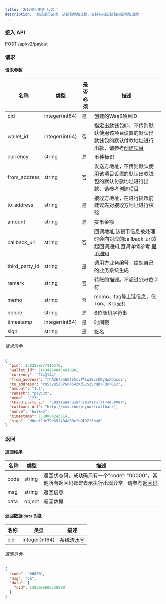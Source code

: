 ```yaml
---
title: '发起提币申请（v2）'
description: '发起提币请求，从钱包地址出款，支持从指定钱包指定地址出款'
---
```


### 接入 API

POST /api/v2/payout

### 请求

#### 请求参数

| 名称           | 类型           | 是否必须 | 描述        |
| -------------- | -------------- | -------- | ------------------ |
| pid            | integer(int64) | 是      | 创建的WaaS项目ID         |
| wallet_id      | integer(int64) | 否      | 指定出款钱包ID，不传则默认使用该项目设置的默认出款钱包的默认付款地址进行出款，请参考[创建项目](https://support.cregis.com/cregis-wallet-guide/zh-cn/api/manual/creation)         |
| currency       | string         | 是      | 币种标识 |
| from_address   | string         | 否      | 发送方地址，不传则默认使用该项目设置的默认出款钱包的默认付款地址进行出款，请参考[创建项目](https://support.cregis.com/cregis-wallet-guide/zh-cn/api/manual/creation)             |
| to_address     | string         | 是      | 接收方地址，在进行提币前建议先对接收方地址进行校验            |
| amount         | string         | 是      | 提币金额             |
| callback_url   | string         | 否      | 回调地址,该提币信息被处理时会向对应的callback_url发起回调通知,回调详情参考 [提币通知](/api-reference/callback/payout)   |
| third_party_id | string         | 是      | 调用方业务编号，由您自己的业务系统生成 |
| remark         | string         | 否      | 转账的描述。不超过256位字符             |
| memo           | string         | 否      | memo、tag等上链信息，仅Ton、Xrp支持   |
| nonce          | string         | 是      | 6位随机字符串  |
| timestamp      | integer(int64) | 是      | 时间戳          |
| sign           | string         | 是      | 签名          |

###### 请求示例

```json
{
  "pid": 1382528827416576,
  "wallet_id": 11434198045401088,
  "currency": "144@144",
  "from_address": "rhAZ673nG6fSXovPAkw3EcrhKyWwXducoi",
  "to_address": "rn5Jyu5J6PG64543KdGvS25rQBYFQo7GLc",
  "amount": "1.1",
  "remark": "payout",
  "memo": "123",
  "third_party_id": "c9231e604da54469a735af3f449c880f",
  "callback_url": "http://xxx.com/payout/callback",
  "nonce": "hwlkk6",
  "timestamp": 1688004243314,
  "sign": "d6eef2de79e39f434a38efb910213ba6"
}
```

### 返回

#### 返回结果

| 名称  | 类型     | 描述          |
| ----- | ------ | --------------------- |
| code  | string | 返回状态码，成功码只有一个"code": "00000"，其他所有返回码都是表示执行出现异常，请参考[返回码](/api-reference/return-codes)           |
| msg   | string | 返回信息        |
| data  | object | 返回数据    |

#### 返回数据 `data` 对象

| 名称 | 类型             | 描述      |
| ---- | -------------- | ---------------- |
| cid  | integer(int64) | 系统流水号 |


###### 返回示例

```json
{
  "code": "00000",
  "msg": "ok",
  "data": {
    "cid": 1382688606330880
  }
}
```

